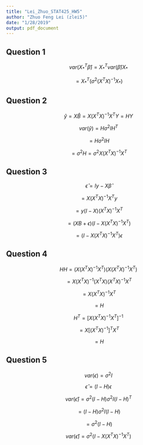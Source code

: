 ```yaml
---
title: "Lei_Zhuo_STAT425_HW5"
author: "Zhuo Feng Lei (zlei5)"
date: "1/28/2019"
output: pdf_document
---
```


## Question 1 

$$var(X^T_*\hat{\beta}) = X^T_*var(\hat{\beta})X_{*}$$

$$ = X^T_{*}(\sigma^2(X^TX)^{-1}X_*)$$

## Question 2

$$\hat{y} = X\hat{B} = X(X^TX)^{-1}X^TY = HY$$

$$var(\hat{y}) = H\sigma^2IH^T$$

$$ = H\sigma^2IH$$

$$ = \sigma^2H = \sigma^2X(X^TX)^{-1}X^T$$

## Question 3 

$$\hat{\epsilon} = Iy-X\hat{\beta}$$

$$ = X(X^TX)^{-1}X^Ty$$

$$ = y(I-X)(X^TX)^{-1}X^T$$

$$ = (XB+\epsilon)(I-X(X^TX)^{-1}X^T)$$

$$ = (I-X(X^TX)^{-1}X^T)\epsilon$$

## Question 4

$$HH = (X(X^TX)^{-1}X^T)(X(X^TX)^{-1}X^T)$$
     
$$ = X(X^TX)^{-1}(X^TX)(X^TX)^{-1}X^T$$
    
$$ = X(X^TX)^{-1}X^T$$
     
$$= H$$

$$H^T = [X(X^TX)^{-1}X^T]^{-1}$$
      
$$ = X[(X^TX)^{-1}]^TX^T$$
      
$$ = H$$
      
## Question 5

$$var(\epsilon) = \sigma^2I$$

$$\hat{\epsilon} = (I-H)\epsilon$$

$$var(\hat{\epsilon}) = \sigma^2(I-H)\sigma^2I(I-H)^T$$

$$= (I-H)\sigma^2I(I-H)$$

$$= \sigma^2(I-H)$$

$$var(\hat{\epsilon}) = \sigma^2(I-X(X^TX)^{-1}X^T)$$